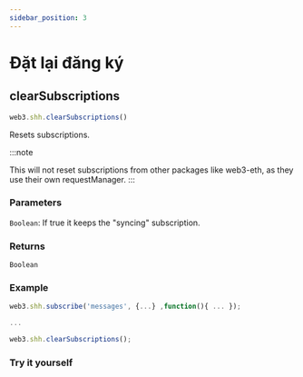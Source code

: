 ```yaml
---
sidebar_position: 3
---
```


# Đặt lại đăng ký
## clearSubscriptions
```javascript
web3.shh.clearSubscriptions()
```
Resets subscriptions.

:::note

This will not reset subscriptions from other packages like web3-eth, as they use their own requestManager.
:::
### Parameters
`Boolean`: If true it keeps the "syncing" subscription.
### Returns
`Boolean`

### Example
```javascript
web3.shh.subscribe('messages', {...} ,function(){ ... });

...

web3.shh.clearSubscriptions();
```
### Try it yourself